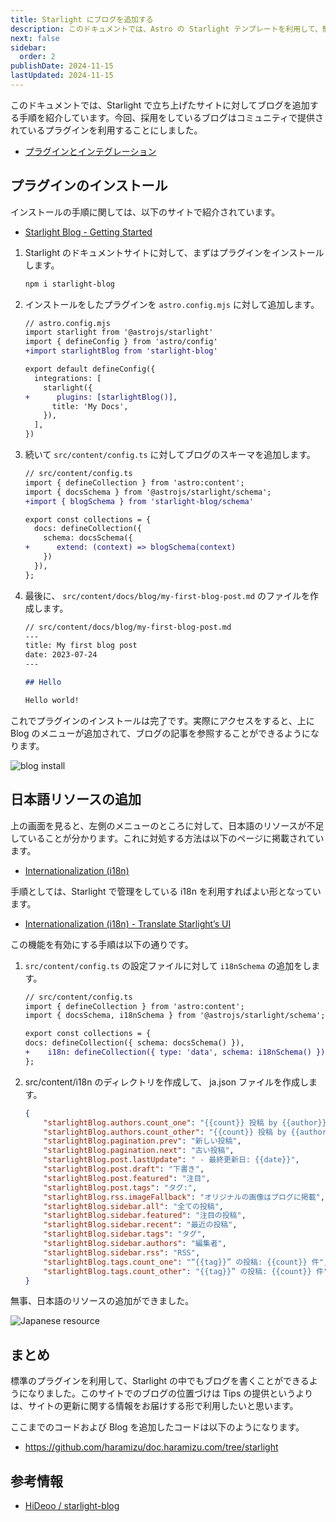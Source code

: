 ```yaml
---
title: Starlight にブログを追加する
description: このドキュメントでは、Astro の Starlight テンプレートを利用して、簡単にカスタマイズ可能なドキュメントサイトを立ち上げる方法を紹介します。
next: false
sidebar:
  order: 2
publishDate: 2024-11-15
lastUpdated: 2024-11-15
---
```



このドキュメントでは、Starlight で立ち上げたサイトに対してブログを追加する手順を紹介しています。今回、採用をしているブログはコミュニティで提供されているプラグインを利用することにしました。

- [プラグインとインテグレーション](https://starlight.astro.build/ja/resources/plugins/)

## プラグインのインストール

インストールの手順に関しては、以下のサイトで紹介されています。

- [Starlight Blog - Getting Started](https://starlight-blog-docs.vercel.app/getting-started/)

<Steps>

1. Starlight のドキュメントサイトに対して、まずはプラグインをインストールします。

   ```bash title="プラグインインストール"
   npm i starlight-blog
   ```

2. インストールをしたプラグインを `astro.config.mjs` に対して追加します。

   ```diff lang="js"
   // astro.config.mjs
   import starlight from '@astrojs/starlight'
   import { defineConfig } from 'astro/config'
   +import starlightBlog from 'starlight-blog'

   export default defineConfig({
     integrations: [
       starlight({
   +      plugins: [starlightBlog()],
         title: 'My Docs',
       }),
     ],
   })
   ```

3. 続いて `src/content/config.ts` に対してブログのスキーマを追加します。

   ```diff lang="ts"
   // src/content/config.ts
   import { defineCollection } from 'astro:content';
   import { docsSchema } from '@astrojs/starlight/schema';
   +import { blogSchema } from 'starlight-blog/schema'

   export const collections = {
     docs: defineCollection({
       schema: docsSchema({
   +      extend: (context) => blogSchema(context)
       })
     }),
   };
   ```

4. 最後に、 `src/content/docs/blog/my-first-blog-post.md` のファイルを作成します。

   ```md
   // src/content/docs/blog/my-first-blog-post.md
   ---
   title: My first blog post
   date: 2023-07-24
   ---

   ## Hello

   Hello world!
   ```
</Steps>

これでプラグインのインストールは完了です。実際にアクセスをすると、上に Blog のメニューが追加されて、ブログの記事を参照することができるようになります。

![blog install](../../../assets/astro/blog01.png)

## 日本語リソースの追加

上の画面を見ると、左側のメニューのところに対して、日本語のリソースが不足していることが分かります。これに対処する方法は以下のページに掲載されています。

- [Internationalization (i18n)](https://starlight-blog-docs.vercel.app/guides/i18n)

手順としては、Starlight で管理をしている i18n を利用すればよい形となっています。

- [Internationalization (i18n) - Translate Starlight’s UI](https://starlight.astro.build/guides/i18n/#translate-starlights-ui)

この機能を有効にする手順は以下の通りです。

<Steps>

1. `src/content/config.ts` の設定ファイルに対して `i18nSchema` の追加をします。

   ```diff lang="js" ins=/, (i18nSchema)/
   // src/content/config.ts
   import { defineCollection } from 'astro:content';
   import { docsSchema, i18nSchema } from '@astrojs/starlight/schema';

   export const collections = {
   docs: defineCollection({ schema: docsSchema() }),
   +	i18n: defineCollection({ type: 'data', schema: i18nSchema() }),
   };
   ```

2. src/content/i18n のディレクトリを作成して、 ja.json ファイルを作成します。

   ```json
   {
       "starlightBlog.authors.count_one": "{{count}} 投稿 by {{author}}",
       "starlightBlog.authors.count_other": "{{count}} 投稿 by {{author}}",
       "starlightBlog.pagination.prev": "新しい投稿",
       "starlightBlog.pagination.next": "古い投稿",
       "starlightBlog.post.lastUpdate": " - 最終更新日: {{date}}",
       "starlightBlog.post.draft": "下書き",
       "starlightBlog.post.featured": "注目",
       "starlightBlog.post.tags": "タグ:",
       "starlightBlog.rss.imageFallback": "オリジナルの画像はブログに掲載",
       "starlightBlog.sidebar.all": "全ての投稿",
       "starlightBlog.sidebar.featured": "注目の投稿",
       "starlightBlog.sidebar.recent": "最近の投稿",
       "starlightBlog.sidebar.tags": "タグ",
       "starlightBlog.sidebar.authors": "編集者",
       "starlightBlog.sidebar.rss": "RSS",
       "starlightBlog.tags.count_one": "“{{tag}}” の投稿: {{count}} 件",
       "starlightBlog.tags.count_other": "{{tag}}” の投稿: {{count}} 件"
   }
   ```

</Steps>

無事、日本語のリソースの追加ができました。

![Japanese resource](../../../assets/astro/blog02.png)

## まとめ

標準のプラグインを利用して、Starlight の中でもブログを書くことができるようになりました。このサイトでのブログの位置づけは Tips の提供というよりは、サイトの更新に関する情報をお届けする形で利用したいと思います。

ここまでのコードおよび Blog を追加したコードは以下のようになります。

- https://github.com/haramizu/doc.haramizu.com/tree/starlight

## 参考情報

- [HiDeoo / starlight-blog](https://github.com/HiDeoo/starlight-blog)
